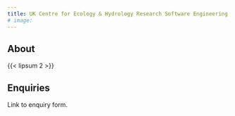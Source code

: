 ```yaml
---
title: UK Centre for Ecology & Hydrology Research Software Engineering Group
# image:
---
```


## About

{{< lipsum 2 >}}

## Enquiries

Link to enquiry form.
